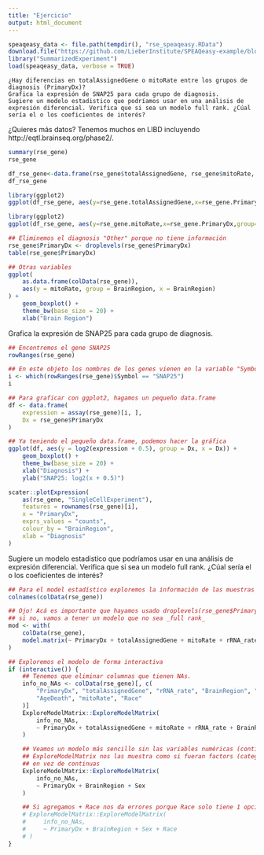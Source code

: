 ```yaml
---
title: "Ejercicio"
output: html_document
---
```

```r
speaqeasy_data <- file.path(tempdir(), "rse_speaqeasy.RData")
download.file("https://github.com/LieberInstitute/SPEAQeasy-example/blob/master/rse_speaqeasy.RData?raw=true", speaqeasy_data, mode = "wb")
library("SummarizedExperiment")
load(speaqeasy_data, verbose = TRUE)
```
    ¿Hay diferencias en totalAssignedGene o mitoRate entre los grupos de diagnosis (PrimaryDx)?
    Grafica la expresión de SNAP25 para cada grupo de diagnosis.
    Sugiere un modelo estadistico que podríamos usar en una análisis de expresión diferencial. Verifica que si sea un modelo full rank. ¿Cúal sería el o los coeficientes de interés?

¿Quieres más datos? Tenemos muchos en LIBD incluyendo http://eqtl.brainseq.org/phase2/.



```r
summary(rse_gene)
rse_gene
```


```r
df_rse_gene<-data.frame(rse_gene$totalAssignedGene, rse_gene$mitoRate, rse_gene$PrimaryDx)
df_rse_gene
```
```r
library(ggplot2)
ggplot(df_rse_gene, aes(y=rse_gene.totalAssignedGene,x=rse_gene.PrimaryDx,group=rse_gene.PrimaryDx)) + geom_boxplot() + theme_bw(base_size = 20) + xlab("Diagnosis") +ylab("totalAssignedGene")
```

```r
library(ggplot2)
ggplot(df_rse_gene, aes(y=rse_gene.mitoRate,x=rse_gene.PrimaryDx,group=rse_gene.PrimaryDx)) + geom_boxplot() + theme_bw(base_size = 20) + xlab("Diagnosis") + ylab("mitoRate")
```
```r
## Eliminemos el diagnosis "Other" porque no tiene información
rse_gene$PrimaryDx <- droplevels(rse_gene$PrimaryDx)
table(rse_gene$PrimaryDx)
```

```r
## Otras variables
ggplot(
    as.data.frame(colData(rse_gene)),
    aes(y = mitoRate, group = BrainRegion, x = BrainRegion)
) +
    geom_boxplot() +
    theme_bw(base_size = 20) +
    xlab("Brain Region")
```



Grafica la expresión de SNAP25 para cada grupo de diagnosis.

```r
## Encontremos el gene SNAP25
rowRanges(rse_gene)
```

```r
## En este objeto los nombres de los genes vienen en la variable "Symbol"
i <- which(rowRanges(rse_gene)$Symbol == "SNAP25")
i
```

```r
## Para graficar con ggplot2, hagamos un pequeño data.frame
df <- data.frame(
    expression = assay(rse_gene)[i, ],
    Dx = rse_gene$PrimaryDx
)

## Ya teniendo el pequeño data.frame, podemos hacer la gráfica
ggplot(df, aes(y = log2(expression + 0.5), group = Dx, x = Dx)) +
    geom_boxplot() +
    theme_bw(base_size = 20) +
    xlab("Diagnosis") +
    ylab("SNAP25: log2(x + 0.5)")
```


```r
scater::plotExpression(
    as(rse_gene, "SingleCellExperiment"),
    features = rownames(rse_gene)[i],
    x = "PrimaryDx",
    exprs_values = "counts",
    colour_by = "BrainRegion",
    xlab = "Diagnosis"
)
```


Sugiere un modelo estadistico que podríamos usar en una análisis de expresión diferencial. Verifica que si sea un modelo full rank. ¿Cúal sería el o los coeficientes de interés?


```r
## Para el model estadístico exploremos la información de las muestras
colnames(colData(rse_gene))
```

```r
## Ojo! Acá es importante que hayamos usado droplevels(rse_gene$PrimaryDx)
## si no, vamos a tener un modelo que no sea _full rank_
mod <- with(
    colData(rse_gene),
    model.matrix(~ PrimaryDx + totalAssignedGene + mitoRate + rRNA_rate + BrainRegion + Sex + AgeDeath)
)

## Exploremos el modelo de forma interactiva
if (interactive()) {
    ## Tenemos que eliminar columnas que tienen NAs.
    info_no_NAs <- colData(rse_gene)[, c(
        "PrimaryDx", "totalAssignedGene", "rRNA_rate", "BrainRegion", "Sex",
        "AgeDeath", "mitoRate", "Race"
    )]
    ExploreModelMatrix::ExploreModelMatrix(
        info_no_NAs,
        ~ PrimaryDx + totalAssignedGene + mitoRate + rRNA_rate + BrainRegion + Sex + AgeDeath
    )

    ## Veamos un modelo más sencillo sin las variables numéricas (continuas) porque
    ## ExploreModelMatrix nos las muestra como si fueran factors (categoricas)
    ## en vez de continuas
    ExploreModelMatrix::ExploreModelMatrix(
        info_no_NAs,
        ~ PrimaryDx + BrainRegion + Sex
    )

    ## Si agregamos + Race nos da errores porque Race solo tiene 1 opción
    # ExploreModelMatrix::ExploreModelMatrix(
    #     info_no_NAs,
    #     ~ PrimaryDx + BrainRegion + Sex + Race
    # )
}
```




